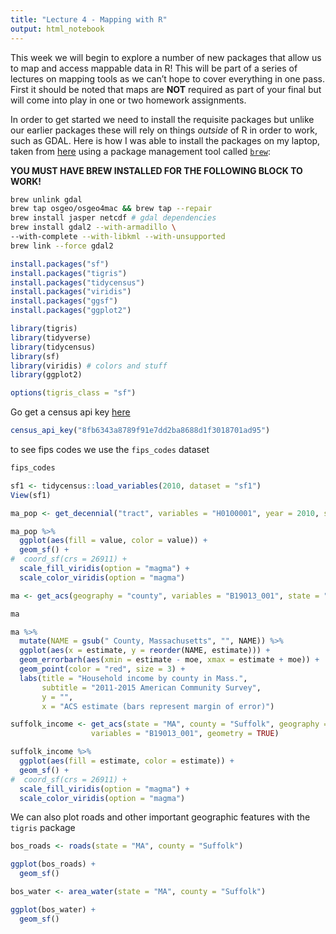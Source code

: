 ```yaml
---
title: "Lecture 4 - Mapping with R"
output: html_notebook
---
```


This week we will begin to explore a number of new packages that allow us to map and access mappable data in R! This will be part of a series of lectures on mapping tools as we can't hope to cover everything in one pass. First it should be noted that maps are **NOT** required as part of your final but will come into play in one or two homework assignments. 

In order to get started we need to install the requisite packages but unlike our earlier packages these will rely on things _outside_ of R in order to work, such as GDAL. Here is how I was able to install the packages on my laptop, taken from [here](https://www.karambelkar.info/2016/10/gdal-2-on-mac-with-homebrew/) using a package management tool called [`brew`](https://brew.sh/):

**YOU MUST HAVE BREW INSTALLED FOR THE FOLLOWING BLOCK TO WORK!**

```bash
brew unlink gdal
brew tap osgeo/osgeo4mac && brew tap --repair
brew install jasper netcdf # gdal dependencies
brew install gdal2 --with-armadillo \
--with-complete --with-libkml --with-unsupported
brew link --force gdal2
```


```r
install.packages("sf")
install.packages("tigris")
install.packages("tidycensus")
install.packages("viridis")
install.packages("ggsf")
install.packages("ggplot2")
```

```r
library(tigris)
library(tidyverse)
library(tidycensus)
library(sf)
library(viridis) # colors and stuff
library(ggplot2)

options(tigris_class = "sf")
```

Go get a census api key [here](http://api.census.gov/data/key_signup.html)

```r
census_api_key("8fb6343a8789f91e7dd2ba8688d1f3018701ad95")
```
to see fips codes we use the `fips_codes` dataset
```r
fips_codes
```

```r
sf1 <- tidycensus::load_variables(2010, dataset = "sf1")
View(sf1)
```

```r
ma_pop <- get_decennial("tract", variables = "H0100001", year = 2010, state = "MA", geometry = T)

ma_pop %>%
  ggplot(aes(fill = value, color = value)) + 
  geom_sf() + 
#  coord_sf(crs = 26911) + 
  scale_fill_viridis(option = "magma") + 
  scale_color_viridis(option = "magma")
```

```r
ma <- get_acs(geography = "county", variables = "B19013_001", state = "MA")

ma

ma %>%
  mutate(NAME = gsub(" County, Massachusetts", "", NAME)) %>%
  ggplot(aes(x = estimate, y = reorder(NAME, estimate))) +
  geom_errorbarh(aes(xmin = estimate - moe, xmax = estimate + moe)) +
  geom_point(color = "red", size = 3) +
  labs(title = "Household income by county in Mass.",
       subtitle = "2011-2015 American Community Survey",
       y = "",
       x = "ACS estimate (bars represent margin of error)")
```

```r
suffolk_income <- get_acs(state = "MA", county = "Suffolk", geography = "tract", 
                  variables = "B19013_001", geometry = TRUE)

suffolk_income %>%
  ggplot(aes(fill = estimate, color = estimate)) + 
  geom_sf() + 
#  coord_sf(crs = 26911) + 
  scale_fill_viridis(option = "magma") + 
  scale_color_viridis(option = "magma")
```

We can also plot roads and other important geographic features with the `tigris` package
```r
bos_roads <- roads(state = "MA", county = "Suffolk")

ggplot(bos_roads) +
  geom_sf()
```

```r
bos_water <- area_water(state = "MA", county = "Suffolk")

ggplot(bos_water) +
  geom_sf()
```